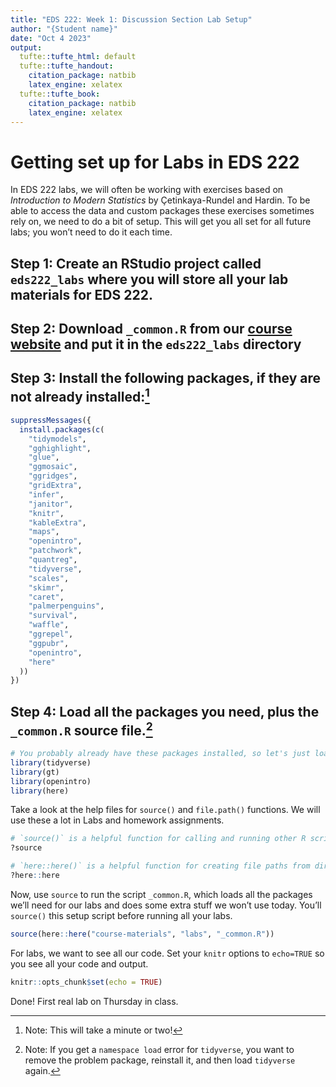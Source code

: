 ```yaml
---
title: "EDS 222: Week 1: Discussion Section Lab Setup"
author: "{Student name}"
date: "Oct 4 2023"
output:
  tufte::tufte_html: default
  tufte::tufte_handout:
    citation_package: natbib
    latex_engine: xelatex
  tufte::tufte_book:
    citation_package: natbib
    latex_engine: xelatex
---
```



# Getting set up for Labs in EDS 222

In EDS 222 labs, we will often be working with exercises based on *Introduction to Modern Statistics* by Çetinkaya-Rundel and Hardin. To be able to access the data and custom packages these exercises sometimes rely on, we need to do a bit of setup. This will get you all set for all future labs; you won't need to do it each time.

## Step 1: Create an RStudio project called `eds222_labs` where you will store all your lab materials for EDS 222. 

## Step 2: Download `_common.R` from our [course website](../labs/_common.R) and put it in the `eds222_labs` directory

## Step 3: Install the following packages, if they are not already installed:^[Note: This will take a minute or two!]

```r
suppressMessages({
  install.packages(c(
    "tidymodels",
    "gghighlight",
    "glue",
    "ggmosaic",
    "ggridges",
    "gridExtra",
    "infer",
    "janitor",
    "knitr",
    "kableExtra",
    "maps",
    "openintro",
    "patchwork",
    "quantreg",
    "tidyverse",
    "scales",
    "skimr",
    "caret",
    "palmerpenguins",
    "survival",
    "waffle",
    "ggrepel",
    "ggpubr",
    "openintro",
    "here"
  ))
})
```

## Step 4: Load all the packages you need, plus the `_common.R` source file.^[Note: If you get a `namespace load` error for `tidyverse`, you want to remove the problem package, reinstall it, and then load `tidyverse` again.]

```r

# You probably already have these packages installed, so let's just load them
library(tidyverse)
library(gt)
library(openintro)
library(here)
```

Take a look at the help files for `source()` and `file.path()` functions. We will use these a lot in Labs and homework assignments.

```r
# `source()` is a helpful function for calling and running other R scripts.
?source

# `here::here()` is a helpful function for creating file paths from directory and file names relative to your RStudio project
?here::here
```

Now, use `source` to run the script `_common.R`, which loads all the packages we'll need for our labs and does some extra stuff we won't use today. You'll `source()` this setup script before running all your labs.

```r
source(here::here("course-materials", "labs", "_common.R"))
```

For labs, we want to see all our code. Set your `knitr` options to `echo=TRUE` so you see all your code and output.

```r
knitr::opts_chunk$set(echo = TRUE)
```

Done! First real lab on Thursday in class. 

